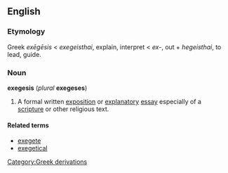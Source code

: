 ==English==
===Etymology===
Greek ''ex&#275;g&#275;sis'' < ''exegeisthai'', explain, interpret < ''ex-'', out + ''hegeisthai'', to lead, guide. 

===Noun===
{{wikipedia}}
'''exegesis''' (''plural'' '''exegeses''')

#A formal written [[exposition]] or [[explanatory]] [[essay]] especially of a [[scripture]] or other religious text.

====Related terms====
*[[exegete]]
*[[exegetical]]

[[Category:Greek derivations]]